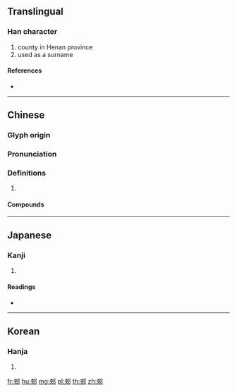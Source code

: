 {{character info/new}}
{{also|郏}}
==Translingual==

===Han character===
{{Han char|rn=163|rad=邑|as=07|sn=10|four=47027|canj=KONL}}

# county in Henan province
# used as a surname

====References====
* {{Han ref|kx=1272.040|dkj=39433|dj=1770.260|hdz=63772.110|uh=90DF|ud=37087|bh=D3F7|bd=54263}}

----

==Chinese==
{{zh-forms|s=郏}}

===Glyph origin===
{{Han etym}}

===Pronunciation===
{{zh-pron
|m=jiá
|c=gaap3
|mc=y
|oc=y
|cat=
}}

===Definitions===
{{zh-hanzi}}

# {{rfdef|zh}}

====Compounds====
{{zh-der|郟室}}

----

==Japanese==

===Kanji===
{{ja-kanji|grade=|rs=邑07}}

# {{defn|lang=ja|sort=邑07}}

====Readings====
* {{ja-readings|on=[[こう]] (kō), [[きょう]] (kyō)|kun=|nanori=}}

----

==Korean==

===Hanja===
{{ko-hanja|hangeul=겹|eumhun=|rv=gyeop|mr=kyŏp|y=kyep}}

# {{defn|lang=ko|sort=邑07}}

[[fr:郟]]
[[hu:郟]]
[[mg:郟]]
[[pl:郟]]
[[th:郟]]
[[zh:郟]]